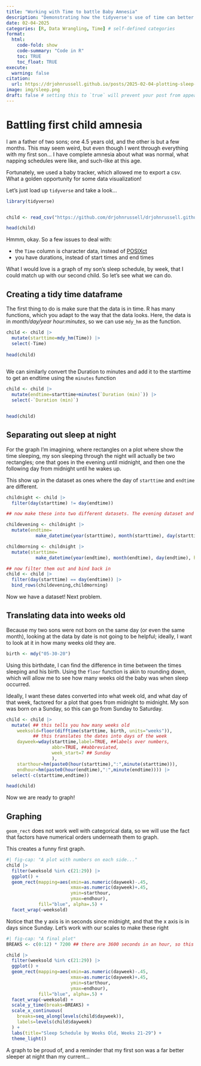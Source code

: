 ```yaml
---
title: "Working with Time to battle Baby Amnesia"
description: "Demonstrating how the tidyverse's use of time can better help me remember my first son's sleep schedule"
date: 02-04-2025
categories: [R, Data Wrangling, Time] # self-defined categories
format:
  html:
    code-fold: show
    code-summary: "Code in R"
    toc: TRUE
    toc_float: TRUE
execute:
  warning: false
citation: 
  url: https://drjohnrussell.github.io/posts/2025-02-04-plotting-sleep-intervals/ 
image: img/sleep.png
draft: false # setting this to `true` will prevent your post from appearing on your listing page until you're ready!
---
```


# Battling first child amnesia

I am a father of two sons; one 4.5 years old, and the other is but a few months. This may seem weird, but even though I went through everything with my first son... I have complete amnesia about what was normal, what napping schedules were like, and such-like at this age.

Fortunately, we used a baby tracker, which allowed me to export a csv. What a golden opportunity for some data visualization!

Let's just load up `tidyverse` and take a look...

```r
library(tidyverse)


child <- read_csv("https://github.com/drjohnrussell/drjohnrussell.github.io/raw/refs/heads/master/posts/2025-01-30-plotting-sleep-intervals/data/baby.csv")

head(child)

```

Hmmm, okay. So a few issues to deal with:

-   the `Time` column is character data, instead of [POSIXct](https://r4ds.hadley.nz/datetimes.html)
-   you have durations, instead of start times and end times

What I would love is a graph of my son's sleep schedule, by week, that I could match up with our second child. So let's see what we can do.

## Creating a tidy time dataframe

The first thing to do is make sure that the data is in time. R has many functions, which you adapt to the way that the data looks. Here, the data is in *month/day/year hour:minutes*, so we can use `mdy_hm` as the function.

```r
child <- child |> 
  mutate(starttime=mdy_hm(Time)) |> 
  select(-Time)
   
head(child)         
               
```

We can similarly convert the Duration to minutes and add it to the starttime to get an endtime using the `minutes` function

```r
child <- child |> 
  mutate(endtime=starttime+minutes(`Duration (min)`)) |> 
  select(-`Duration (min)`)


head(child)
```

## Separating out sleep at night

For the graph I'm imagining, where rectangles on a plot where show the time sleeping, my son sleeping through the night will actually be two rectangles; one that goes in the evening until midnight, and then one the following day from midnight until he wakes up.

This show up in the dataset as ones where the day of `starttime` and `endtime` are different.

```r
childnight <- child |> 
  filter(day(starttime) != day(endtime))

## now make these into two different datasets. The evening dataset and the morning dataset

childevening <- childnight |> 
  mutate(endtime=
           make_datetime(year(starttime), month(starttime), day(starttime), hour=23, min=59, sec=59))

childmorning <- childnight |> 
  mutate(starttime=
           make_datetime(year(endtime), month(endtime), day(endtime), hour=0, min=0, sec=0))

## now filter them out and bind back in
child <- child |> 
  filter(day(starttime) == day(endtime)) |> 
  bind_rows(childevening,childmorning)

```

Now we have a dataset! Next problem.

## Translating data into weeks old

Because my two sons were not born on the same day (or even the same month), looking at the data by date is not going to be helpful; ideally, I want to look at it in how many weeks old they are.

```r
birth <- mdy("05-30-20")
```

Using this birthdate, I can find the difference in time between the times sleeping and his birth. Using the `floor` function is akin to rounding down, which will allow me to see how many weeks old the baby was when sleep occurred.

Ideally, I want these dates converted into what week old, and what day of that week, factored for a plot that goes from midnight to midnight. My son was born on a Sunday, so this can go from Sunday to Saturday.

```r
child <- child |> 
  mutate( ## this tells you how many weeks old
    weeksold=floor(difftime(starttime, birth, units="weeks")),
          ## this translates the dates into days of the week
    dayweek=wday(starttime,label=TRUE, ##labels over numbers,
                 abbr=TRUE, ##abbreviated,
                 week_start=7 ## Sunday
                 ),
    starthour=hm(paste0(hour(starttime),":",minute(starttime))),
    endhour=hm(paste0(hour(endtime),":",minute(endtime)))) |> 
  select(-c(starttime,endtime))

head(child)
```

Now we are ready to graph!

## Graphing

`geom_rect` does not work well with categorical data, so we will use the fact that factors have numerical orders underneath them to graph.

This creates a funny first graph.

```r
#| fig-cap: "A plot with numbers on each side..."
child |> 
  filter(weeksold %in% c(21:29)) |> 
  ggplot() +
  geom_rect(mapping=aes(xmin=as.numeric(dayweek)-.45,
                        xmax=as.numeric(dayweek)+.45,
                        ymin=starthour,
                        ymax=endhour),
            fill="blue", alpha=.5) +
  facet_wrap(~weeksold)
```
Notice that the y axis is in seconds since midnight, and that the x axis is in days since Sunday. Let's work with our scales to make these right

```r
#| fig-cap: "A final plot"
BREAKS <- c(0:12) * 7200 ## there are 3600 seconds in an hour, so this should make breaks every 2 hours

child |> 
  filter(weeksold %in% c(21:29)) |> 
  ggplot() +
  geom_rect(mapping=aes(xmin=as.numeric(dayweek)-.45,
                        xmax=as.numeric(dayweek)+.45,
                        ymin=starthour,
                        ymax=endhour),
            fill="blue", alpha=.5) +
  facet_wrap(~weeksold) +
  scale_y_time(breaks=BREAKS) +
  scale_x_continuous(
    breaks=seq_along(levels(child$dayweek)),
    labels=levels(child$dayweek)
  ) +
  labs(title="Sleep Schedule by Weeks Old, Weeks 21-29") +
  theme_light()
```

A graph to be proud of, and a reminder that my first son was a far better sleeper at night than my current...